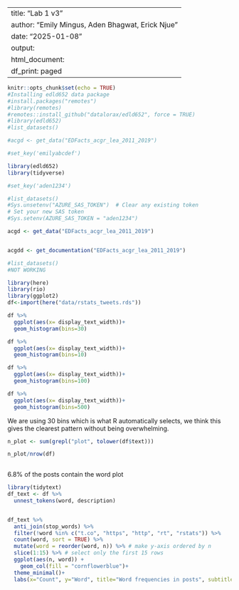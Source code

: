 ---
title: "Lab 1 v3"
author: "Emily Mingus, Aden Bhagwat, Erick Njue"
date: "2025-01-08"
output:
  html_document:
    df_print: paged
  ---

```r
knitr::opts_chunk$set(echo = TRUE)
#Installing edld652 data package
#install.packages("remotes")
#library(remotes)
#remotes::install_github("datalorax/edld652", force = TRUE)
#library(edld652)
#list_datasets()

#acgd <- get_data("EDFacts_acgr_lea_2011_2019")

#set_key('emilyabcdef')

```

```r
library(edld652)
library(tidyverse)

#set_key('aden1234')

#list_datasets()
#Sys.unsetenv("AZURE_SAS_TOKEN")  # Clear any existing token
# Set your new SAS token
#Sys.setenv(AZURE_SAS_TOKEN = "aden1234")

acgd <- get_data("EDFacts_acgr_lea_2011_2019")


acgdd <- get_documentation("EDFacts_acgr_lea_2011_2019")

#list_datasets()
#NOT WORKING

```

```r
library(here)
library(rio)
library(ggplot2)
df<-import(here("data/rstats_tweets.rds"))

df %>% 
  ggplot(aes(x= display_text_width))+
  geom_histogram(bins=30)

df %>% 
  ggplot(aes(x= display_text_width))+
  geom_histogram(bins=10)

df %>% 
  ggplot(aes(x= display_text_width))+
  geom_histogram(bins=100)

df %>% 
  ggplot(aes(x= display_text_width))+
  geom_histogram(bins=500)

```

We are using 30 bins which is what R automatically selects, we think this gives the clearest pattern without being overwhelming. 

```r
n_plot <- sum(grepl("plot", tolower(df$text))) 

n_plot/nrow(df)
  
```

6.8% of the posts contain the word plot

```r
library(tidytext)
df_text <- df %>% 
  unnest_tokens(word, description)


df_text %>% 
  anti_join(stop_words) %>%
  filter(!word %in% c("t.co", "https", "http", "rt", "rstats")) %>%
  count(word, sort = TRUE) %>% 
  mutate(word = reorder(word, n)) %>% # make y-axis ordered by n
  slice(1:15) %>% # select only the first 15 rows
  ggplot(aes(n, word)) +
    geom_col(fill = "cornflowerblue")+
  theme_minimal()+
  labs(x="Count", y="Word", title="Word frequencies in posts", subtitle= "Top 15 words displayed", caption= "Data from Mike Kearny, distributed via #tidytuesday")


```

